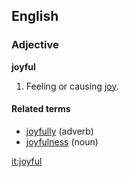 ==English==

===Adjective===
'''joyful'''
# Feeling or causing [[joy]].

====Related terms====
*[[joyfully]] (adverb)
*[[joyfulness]] (noun)

[[it:joyful]]